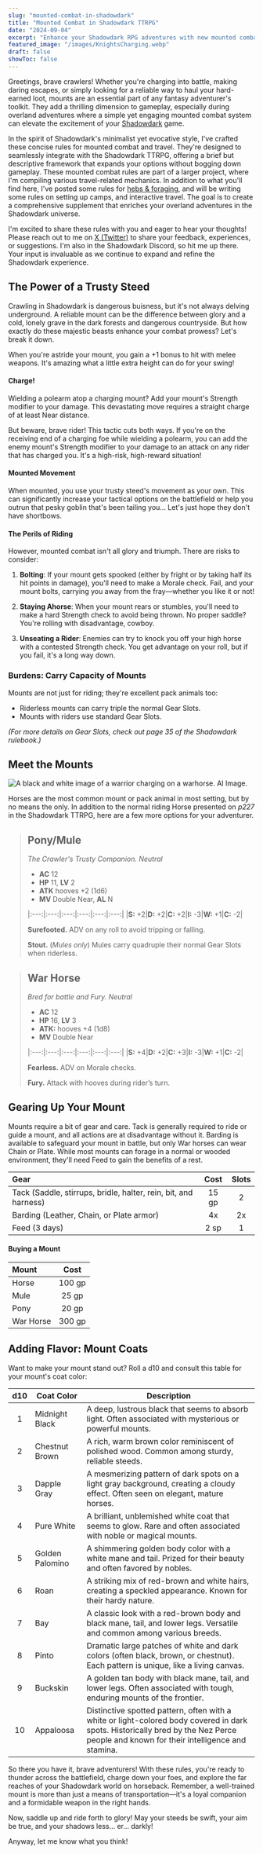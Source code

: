 ```yaml
---
slug: "mounted-combat-in-shadowdark"
title: "Mounted Combat in Shadowdark TTRPG"
date: "2024-09-04"
excerpt: "Enhance your Shadowdark RPG adventures with new mounted combat rules. Learn about different mounts, gear, and tactics for thrilling horseback battles and travel."
featured_image: "/images/KnightsCharging.webp"
draft: false
showToc: false
---
```


Greetings, brave crawlers! Whether you're charging into battle, making daring escapes, or simply looking for a reliable way to haul your hard-earned loot, mounts are an essential part of any fantasy adventurer's toolkit. They add a thrilling dimension to gameplay, especially during overland adventures where a simple yet engaging mounted combat system can elevate the excitement of your [Shadowdark](https://www.thearcanelibrary.com/pages/shadowdark) game.

In the spirit of Shadowdark's minimalist yet evocative style, I've crafted these concise rules for mounted combat and travel. They're designed to seamlessly integrate with the Shadowdark TTRPG, offering a brief but descriptive framework that expands your options without bogging down gameplay.
These mounted combat rules are part of a larger project, where I'm compiling various travel-related mechanics. In addition to what you'll find here, I've posted some rules for [hebs & foraging](/2024/08/26/expanded-herb-list-for-shadowdark/), and will be writing some rules on setting up camps, and interactive travel. The goal is to create a comprehensive supplement that enriches your overland adventures in the Shadowdark universe.

I'm excited to share these rules with you and eager to hear your thoughts! Please reach out to me on [X (Twitter)](https://x.com/optionalrule) to share your feedback, experiences, or suggestions. I'm also in the Shadowdark Discord, so hit me up there. Your input is invaluable as we continue to expand and refine the Shadowdark experience.

## The Power of a Trusty Steed

Crawling in Shadowdark is dangerous buisness, but it's not always delving underground. A reliable mount can be the difference between glory and a cold, lonely grave in the dark forests and dangerous countryside. But how exactly do these majestic beasts enhance your combat prowess? Let's break it down.

When you're astride your mount, you gain a +1 bonus to hit with melee weapons. It's amazing what a little extra height can do for your swing!

#### Charge!

Wielding a polearm atop a charging mount? Add your mount's Strength modifier to your damage. This devastating move requires a straight charge of at least Near distance. 

But beware, brave rider! This tactic cuts both ways. If you're on the receiving end of a charging foe while wielding a polearm, you can add the enemy mount's Strength modifier to your damage to an attack on any rider that has charged you. It's a high-risk, high-reward situation!

#### Mounted Movement

When mounted, you use your trusty steed's movement as your own. This can significantly increase your tactical options on the battlefield or help you outrun that pesky goblin that's been tailing you... Let's just hope they don't have shortbows.

#### The Perils of Riding

However, mounted combat isn't all glory and triumph. There are risks to consider:

1. **Bolting**: If your mount gets spooked (either by fright or by taking half its hit points in damage), you'll need to make a Morale check. Fail, and your mount bolts, carrying you away from the fray—whether you like it or not!

2. **Staying Ahorse**: When your mount rears or stumbles, you'll need to make a hard Strength check to avoid being thrown. No proper saddle? You're rolling with disadvantage, cowboy.

3. **Unseating a Rider**: Enemies can try to knock you off your high horse with a contested Strength check. You get advantage on your roll, but if you fail, it's a long way down.

### Burdens: Carry Capacity of Mounts

Mounts are not just for riding; they're excellent pack animals too:

- Riderless mounts can carry triple the normal Gear Slots.
- Mounts with riders use standard Gear Slots.

*(For more details on Gear Slots, check out page 35 of the Shadowdark rulebook.)*

## Meet the Mounts

![A black and white image of a warrior charging on a warhorse. AI Image.](/images/charing-warrior_480x782.png)

Horses are the most common mount or pack animal in most setting, but by no means the only.  In addition to the normal riding Horse presented on *p227* in the Shadowdark TTRPG, here are a few more options for your adventurer. 

> ## Pony/Mule
> *The Crawler's Trusty Companion. Neutral*
> 
> - **AC** 12
> - **HP** 11, **LV** 2
> - **ATK** hooves +2 (1d6)
> - **MV** Double Near, **AL** N
> 
> |:---:|:---:|:---:|:---:|:---:|:---:|
> |**S:** +2|**D:** +2|**C:** +2|**I:** -3|**W:** +1|**C:** -2|
> 
> **Surefooted.** ADV on any roll to avoid tripping or falling.
> 
> **Stout.** (*Mules only*) Mules carry quadruple their normal Gear Slots when riderless.



> ## War Horse
> *Bred for battle and Fury. Neutral*
> 
> - **AC** 12
> - **HP** 16, **LV** 3
> - **ATK:** hooves +4 (1d8)
> - **MV** Double Near
> 
> |:---:|:---:|:---:|:---:|:---:|:---:|
> |**S:** +4|**D:** +2|**C:** +3|**I:** -3|**W:** +1|**C:** -2|
> 
> **Fearless.** ADV on Morale checks.
> 
> **Fury.** Attack with hooves during rider’s turn.



## Gearing Up Your Mount

Mounts require a bit of gear and care. Tack is generally required to ride or guide a mount, and all actions are at disadvantage without it. Barding is available to safeguard your mount in battle, but only War horses can wear Chain or Plate. While most mounts can forage in a normal or wooded environment, they'll need Feed to gain the benefits of a rest.

| Gear  | Cost | Slots |
|:-----------|:----:|:----------:|
| Tack (Saddle, stirrups, bridle, halter, rein, bit, and harness) | 15 gp | 2 |
| Barding (Leather, Chain, or Plate armor) | 4x | 2x  |
| Feed (3 days) | 2 sp | 1 |


#### Buying a Mount

| Mount     | Cost   |
|:----------|:------:|
| Horse     | 100 gp |
| Mule      | 25 gp  |
| Pony      | 20 gp  |
| War Horse | 300 gp |


## Adding Flavor: Mount Coats

Want to make your mount stand out? Roll a d10 and consult this table for your mount's coat color:

| d10 | Coat Color | Description |
|:---:|------------|-------------|
| 1   | Midnight Black | A deep, lustrous black that seems to absorb light. Often associated with mysterious or powerful mounts. |
| 2   | Chestnut Brown | A rich, warm brown color reminiscent of polished wood. Common among sturdy, reliable steeds. |
| 3   | Dapple Gray | A mesmerizing pattern of dark spots on a light gray background, creating a cloudy effect. Often seen on elegant, mature horses. |
| 4   | Pure White | A brilliant, unblemished white coat that seems to glow. Rare and often associated with noble or magical mounts. |
| 5   | Golden Palomino | A shimmering golden body color with a white mane and tail. Prized for their beauty and often favored by nobles. |
| 6   | Roan | A striking mix of red-brown and white hairs, creating a speckled appearance. Known for their hardy nature. |
| 7   | Bay | A classic look with a red-brown body and black mane, tail, and lower legs. Versatile and common among various breeds. |
| 8   | Pinto | Dramatic large patches of white and dark colors (often black, brown, or chestnut). Each pattern is unique, like a living canvas. |
| 9   | Buckskin | A golden tan body with black mane, tail, and lower legs. Often associated with tough, enduring mounts of the frontier. |
| 10  | Appaloosa | Distinctive spotted pattern, often with a white or light-colored body covered in dark spots. Historically bred by the Nez Perce people and known for their intelligence and stamina. |


So there you have it, brave adventurers! With these rules, you're ready to thunder across the battlefield, charge down your foes, and explore the far reaches of your Shadowdark world on horseback. Remember, a well-trained mount is more than just a means of transportation—it's a loyal companion and a formidable weapon in the right hands.

Now, saddle up and ride forth to glory! May your steeds be swift, your aim be true, and your shadows less... er... darkly!

Anyway, let me know what you think!
